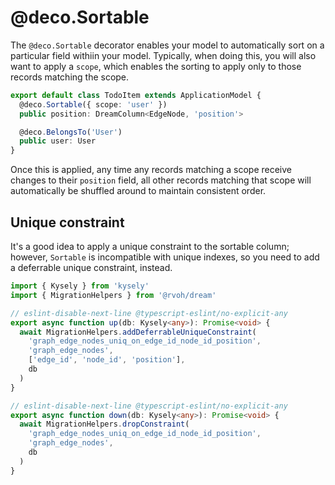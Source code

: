 # @deco.Sortable

The `@deco.Sortable` decorator enables your model to automatically sort on a particular field withiin your model. Typically, when doing this, you will also want to apply a `scope`, which enables the sorting to apply only to those records matching the scope.

```ts
export default class TodoItem extends ApplicationModel {
  @deco.Sortable({ scope: 'user' })
  public position: DreamColumn<EdgeNode, 'position'>

  @deco.BelongsTo('User')
  public user: User
}
```

Once this is applied, any time any records matching a scope receive changes to their `position` field, all other records matching that scope will automatically be shuffled around to maintain consistent order.

## Unique constraint

It's a good idea to apply a unique constraint to the sortable column; however,
`Sortable` is incompatible with unique indexes, so you need to add a deferrable
unique constraint, instead.

```ts
import { Kysely } from 'kysely'
import { MigrationHelpers } from '@rvoh/dream'

// eslint-disable-next-line @typescript-eslint/no-explicit-any
export async function up(db: Kysely<any>): Promise<void> {
  await MigrationHelpers.addDeferrableUniqueConstraint(
    'graph_edge_nodes_uniq_on_edge_id_node_id_position',
    'graph_edge_nodes',
    ['edge_id', 'node_id', 'position'],
    db
  )
}

// eslint-disable-next-line @typescript-eslint/no-explicit-any
export async function down(db: Kysely<any>): Promise<void> {
  await MigrationHelpers.dropConstraint(
    'graph_edge_nodes_uniq_on_edge_id_node_id_position',
    'graph_edge_nodes',
    db
  )
}
```
